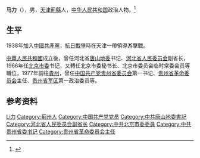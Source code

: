 {{Otheruses|马力 (消歧义)}}

'''马力'''（{{bd|1916年||1979年||catIdx=Ma,馬}}），男，[[天津|天津]][[薊縣|薊縣]]人，[[中华人民共和国|中华人民共和国]]政治人物。<ref>{{Cite book|title=中国抗日战争人物大词典|author=刘景泉主编; 沈久泉, 王凯捷, 李卓副主编|publisher=天津大学出版社|year=1999|isbn=|location=|pages=}}</ref>

== 生平 ==
1938年加入[[中國共產黨|中國共產黨]]，[[抗日戰爭|抗日戰爭]]時在天津一帶領導游擊戰。

[[中華人民共和國|中華人民共和國]]成立後，曾任河北省[[唐山地委|唐山地委]]书记、[[河北省人民委员会|河北省人民委员会]]副省长，1966年任[[北京市委|北京市委]]书记，又轉任北京市委秘书长、北京市委员会临时常委会员等職位，1977年調往[[貴州|貴州]]，曾任[[中国共产党贵州省委员会|中国共产党贵州省委员会]]第一书记、[[贵州省革命委员会|贵州省革命委员会]]主任、[[贵州省军区|贵州省军区]]第一政治委员等。

== 参考资料 ==
{{reflist}}

{{中國人物小作品}}
{{第四届全国人大代表|cat=河北省第四届全国人大代表}}
{{第五届全国人大代表|cat=贵州省第五届全国人大代表}}
{{中华人民共和国贵州省正职领导人|nocat}}
{{贵州行政长官}}

{{Authority control}}
{{DEFAULTSORT:Ma馬力}}
[[Category:馬姓|Li力]]
[[Category:蓟州人|Category:蓟州人]]
[[Category:中国共产党党员|Category:中国共产党党员]]
[[Category:中共唐山地委書記|Category:中共唐山地委書記]]
[[Category:河北省人民委员会副省长|Category:河北省人民委员会副省长]]
[[Category:中共北京市委委員|Category:中共北京市委委員]]
[[Category:中共贵州省委书记|Category:中共贵州省委书记]]
[[Category:贵州省革命委员会主任|Category:贵州省革命委员会主任]]